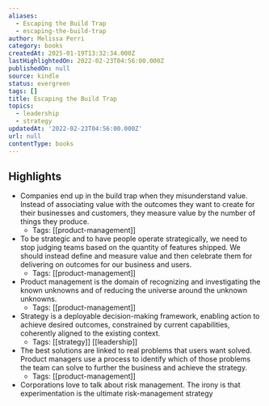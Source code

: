 ```yaml
---
aliases:
  - Escaping the Build Trap
  - escaping-the-build-trap
author: Melissa Perri
category: books
createdAt: 2025-01-19T13:32:34.000Z
lastHighlightedOn: 2022-02-23T04:56:00.000Z
publishedOn: null
source: kindle
status: evergreen
tags: []
title: Escaping the Build Trap
topics:
  - leadership
  - strategy
updatedAt: '2022-02-23T04:56:00.000Z'
url: null
contentType: books
---
```

## Highlights

- Companies end up in the build trap when they misunderstand value. Instead of associating value with the outcomes they want to create for their businesses and customers, they measure value by the number of things they produce.
  - Tags: [[product-management]]
- To be strategic and to have people operate strategically, we need to stop judging teams based on the quantity of features shipped. We should instead define and measure value and then celebrate them for delivering on outcomes for our business and users.
  - Tags: [[product-management]]
- Product management is the domain of recognizing and investigating the known unknowns and of reducing the universe around the unknown unknowns.
  - Tags: [[product-management]]
- Strategy is a deployable decision-making framework, enabling action to achieve desired outcomes, constrained by current capabilities, coherently aligned to the existing context.
  - Tags: [[strategy]] [[leadership]]
- The best solutions are linked to real problems that users want solved. Product managers use a process to identify which of those problems the team can solve to further the business and achieve the strategy.
  - Tags: [[product-management]]
- Corporations love to talk about risk management. The irony is that experimentation is the ultimate risk-management strategy
